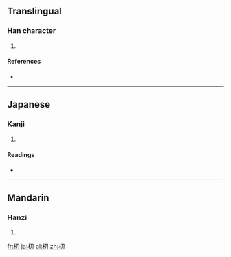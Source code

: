 ==Translingual==

===Han character===
{{Han char|rn=75|rad=木|as=02|sn=6|four=|canj=木尸竹 (DSH)}}

# {{defn|Han|sort=木02}}

====References====
* {{Han ref|kx=0510.090|dkj=14432|dj=0894.070|hdz=21156.050|uh=6737|ud=26423}}

----

==Japanese==

===Kanji===
{{ja-kanji|grade=|rs=木02}}

# {{defn|lang=ja|sort=木02}}

====Readings====
* {{ja-readings|on=[[とう]] (tō), [[ぼく]] (boku), [[もく]] (moku)|kun=}}

----

==Mandarin==

===Hanzi===
{{cmn-hanzi|pin=[[dāo]] ([[dao1]])|wg=tao<sup>1</sup>}}

# {{defn|lang=cmn|sort=木02}}

[[fr:朷]]
[[ja:朷]]
[[pl:朷]]
[[zh:朷]]